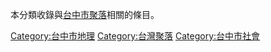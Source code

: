本分類收錄與[[台中市|台中市]][[聚落|聚落]]相關的條目。
{{臺灣行政區劃分類導航|聚落}}
[[Category:台中市地理|Category:台中市地理]]
[[Category:台灣聚落|Category:台灣聚落]]
[[Category:台中市社會|Category:台中市社會]]